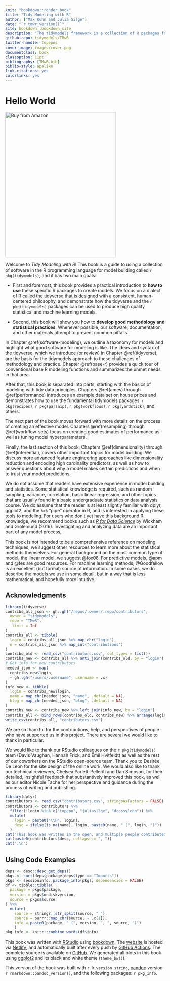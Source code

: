 ```yaml
---
knit: "bookdown::render_book"
title: "Tidy Modeling with R"
author: ["Max Kuhn and Julia Silge"]
date: "`r tmwr_version()`"
site: bookdown::bookdown_site
description: "The tidymodels framework is a collection of R packages for modeling and machine learning using tidyverse principles. This book provides a thorough introduction to how to use tidymodels, and an outline of good methodology and statistical practice for phases of the modeling process."
github-repo: tidymodels/TMwR
twitter-handle: topepos
cover-image: images/cover.png
documentclass: book
classoption: 11pt
bibliography: [TMwR.bib]
biblio-style: apalike
link-citations: yes
colorlinks: yes
---
```


# Hello World {-} 

<a href="https://amzn.to/35Hn96s"><img src="images/cover.png" width="350" height="460" alt="Buy from Amazon" class="cover" /></a>

Welcome to _Tidy Modeling with R_! This book is a guide to using a collection of software in the R programming language for model building called `r pkg(tidymodels)`, and it has two main goals: 

- First and foremost, this book provides a practical introduction to **how to use** these specific R packages to create models. We focus on a dialect of R called [the tidyverse](https://www.tidyverse.org/) that is designed with a consistent, human-centered philosophy, and demonstrate how the tidyverse and the `r pkg(tidymodels)` packages can be used to produce high quality statistical and machine learning models.

- Second, this book will show you how to **develop good methodology and statistical practices**. Whenever possible, our software, documentation, and other materials attempt to prevent common pitfalls. 

In Chapter \@ref(software-modeling), we outline a taxonomy for models and highlight what good software for modeling is like. The ideas and syntax of the tidyverse, which we introduce (or review) in Chapter \@ref(tidyverse), are the basis for the tidymodels approach to these challenges of methodology and practice. Chapter \@ref(base-r) provides a quick tour of conventional base R modeling functions and summarizes the unmet needs in that area. 

After that, this book is separated into parts, starting with the basics of modeling with tidy data principles. Chapters \@ref(ames) through \@ref(performance) introduces an example data set on house prices and demonstrates how to use the fundamental tidymodels packages: `r pkg(recipes)`, `r pkg(parsnip)`, `r pkg(workflows)`, `r pkg(yardstick)`, and others. 

The next part of the book moves forward with more details on the process of creating an effective model. Chapters \@ref(resampling) through \@ref(workflow-sets) focus on creating good estimates of performance as well as tuning model hyperparameters. 

Finally, the last section of this book, Chapters \@ref(dimensionality) through \@ref(inferential), covers other important topics for model building. We discuss more advanced feature engineering approaches like dimensionality reduction and encoding high cardinality predictors, as well as how to answer questions about why a model makes certain predictions and when to trust your model predictions.

We do not assume that readers have extensive experience in model building and statistics. Some statistical knowledge is required, such as random sampling, variance, correlation, basic linear regression, and other topics that are usually found in a basic undergraduate statistics or data analysis course. We do assume that the reader is at least slightly familiar with dplyr, ggplot2, and the `%>%` "pipe" operator in R, and is interested in applying these tools to modeling. For users who don't yet have this background R knowledge, we recommend books such as [*R for Data Science*](https://r4ds.had.co.nz/) by Wickham and Grolemund (2016). Investigating and analyzing data are an important part of any model process,

This book is not intended to be a comprehensive reference on modeling techniques; we suggest other resources to learn more about the statistical methods themselves. For general background on the most common type of model, the linear model, we suggest @fox08.  For predictive models, @apm and @fes are good resources. For machine learning methods, @Goodfellow is an excellent (but formal) source of information. In some cases, we do describe the models we use in some detail, but in a way that is less mathematical, and hopefully more intuitive. 


## Acknowledgments {-}

```r
library(tidyverse)
contribs_all_json <- gh::gh("/repos/:owner/:repo/contributors",
  owner = "tidymodels",
  repo = "TMwR",
  .limit = Inf
)
contribs_all <- tibble(
  login = contribs_all_json %>% map_chr("login"),
  n = contribs_all_json %>% map_int("contributions")
)
contribs_old <- read_csv("contributors.csv", col_types = list())
contribs_new <- contribs_all %>% anti_join(contribs_old, by = "login")
# Get info for new contributors
needed_json <- map(
  contribs_new$login, 
  ~ gh::gh("/users/:username", username = .x)
)
info_new <- tibble(
  login = contribs_new$login,
  name = map_chr(needed_json, "name", .default = NA),
  blog = map_chr(needed_json, "blog", .default = NA)
)
contribs_new <- contribs_new %>% left_join(info_new, by = "login")
contribs_all <- bind_rows(contribs_old, contribs_new) %>% arrange(login)
write_csv(contribs_all, "contributors.csv")
```

We are so thankful for the contributions, help, and perspectives of people who have supported us in this project. There are several we would like to thank in particular.

We would like to thank our RStudio colleagues on the `r pkg(tidymodels)` team (Davis Vaughan, Hannah Frick, and Emil Hvitfeldt) as well as the rest of our coworkers on the RStudio open-source team. Thank you to Desirée De Leon for the site design of the online work. We would also like to thank our technical reviewers, Chelsea Parlett-Pelleriti and Dan Simpson, for their detailed, insightful feedback that substantively improved this book, as well as our editor Nicole Tache for her perspective and guidance during the process of writing and publishing.


```r
library(dplyr)
contributors <- read.csv("contributors.csv", stringsAsFactors = FALSE)
contributors <- contributors %>% 
  filter(!login %in% c("topepo", "juliasilge", "dcossyleon")) %>% 
  mutate(
    login = paste0("\\@", login),
    desc = ifelse(is.na(name), login, paste0(name, " (", login, ")"))
  )
cat("This book was written in the open, and multiple people contributed via pull requests or issues. Special thanks goes to the ", xfun::n2w(nrow(contributors)), " people who contributed via GitHub pull requests (in alphabetical order by username): ", sep = "")
cat(paste0(contributors$desc, collapse = ", "))
cat(".\n")
```

## Using Code Examples {-}

```r
deps <- desc::desc_get_deps()
pkgs <- sort(deps$package[deps$type == "Imports"])
pkgs <- sessioninfo::package_info(pkgs, dependencies = FALSE)
df <- tibble::tibble(
  package = pkgs$package,
  version = pkgs$ondiskversion,
  source = pkgs$source
) %>% 
  mutate(
    source = stringr::str_split(source, " "),
    source = purrr::map_chr(source, ~ .x[1]),
    info = paste0(package, " (", version, ", ", source, ")")
    )
pkg_info <- knitr::combine_words(df$info)
```

This book was written with [RStudio](http://www.rstudio.com/ide/) using [bookdown](http://bookdown.org/). The [website](https://tmwr.org) is hosted via [Netlify](http://netlify.com/), and automatically built after every push by [GitHub Actions](https://help.github.com/actions). The complete source is available on [GitHub](https://github.com/tidymodels/TMwR). We generated all plots in this book using [ggplot2](https://ggplot2.tidyverse.org/) and its black and white theme (`theme_bw()`). 

This version of the book was built with `r R.version.string`, [pandoc](https://pandoc.org/) version `r rmarkdown::pandoc_version()`, and the following packages: `r pkg_info`.


